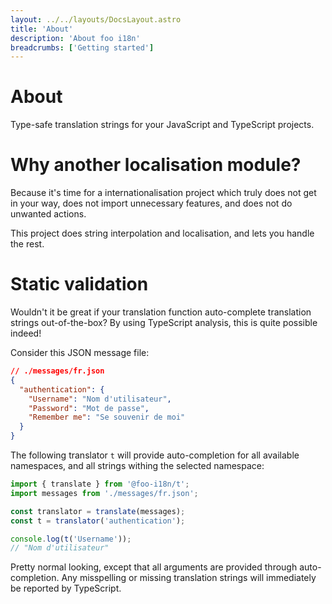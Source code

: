 ```yaml
---
layout: ../../layouts/DocsLayout.astro
title: 'About'
description: 'About foo i18n'
breadcrumbs: ['Getting started']
---
```


# About

Type-safe translation strings for your JavaScript and TypeScript projects.

# Why another localisation module?

Because it's time for a internationalisation project which truly does not
get in your way, does not import unnecessary features, and does not do
unwanted actions.

This project does string interpolation and localisation, and lets you
handle the rest.

# Static validation

Wouldn't it be great if your translation function auto-complete translation
strings out-of-the-box? By using TypeScript analysis, this is quite possible
indeed!

Consider this JSON message file:

```json
// ./messages/fr.json
{
  "authentication": {
    "Username": "Nom d'utilisateur",
    "Password": "Mot de passe",
    "Remember me": "Se souvenir de moi"
  }
}
```

The following translator `t` will provide auto-completion for all available
namespaces, and all strings withing the selected namespace:

```ts
import { translate } from '@foo-i18n/t';
import messages from './messages/fr.json';

const translator = translate(messages);
const t = translator('authentication');

console.log(t('Username'));
// "Nom d'utilisateur"
```

Pretty normal looking, except that all arguments are provided through
auto-completion. Any misspelling or missing translation strings will
immediately be reported by TypeScript.
